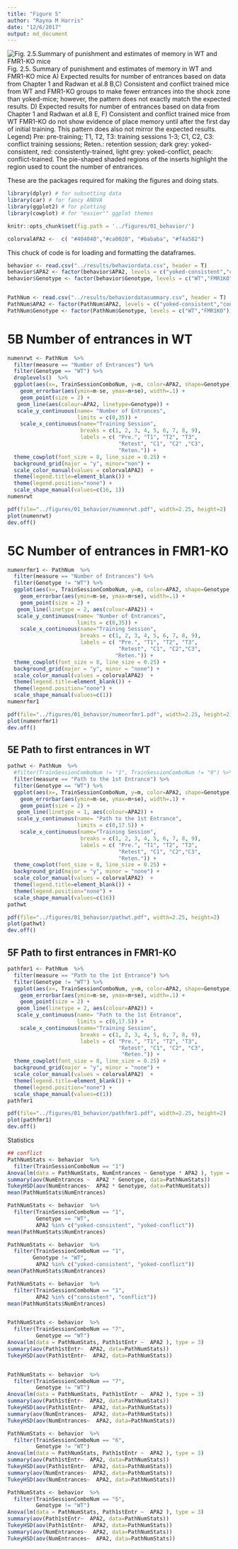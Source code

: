 ```yaml
---
title: "Figure 5"
author: "Rayna M Harris"
date: "12/6/2017"
output: md_document
---
```


![Fig. 2.5.Summary of punishment and estimates of memory in WT and FMR1-KO mice](../figures/behavior-02.png)
Fig. 2.5. Summary of punishment and estimates of memory in WT and FMR1-KO mice
A) Expected results for number of entrances based on data from Chapter 1 and Radwan et al.8 B,C) Consistent and conflict trained mice from WT and FMR1-KO groups to make fewer entrances into the shock zone than yoked-mice; however, the pattern does not exactly match the expected results. D) Expected results for number of entrances based on data from Chapter 1 and Radwan et al.8  E, F) Consistent and conflict trained mice from WT FMR1-KO do not show evidence of place memory until after the first day of initial training. This pattern does also not mirror the expected results. Legend) Pre: pre-training; T1, T2, T3: training sessions 1-3; C1, C2, C3: conflict training sessions; Reten.: retention session; dark grey: yoked-consistent, red: consistently-trained, light grey: yoked-conflict, peach: conflict-trained. The pie-shaped shaded regions of the inserts highlight the region used to count the number of entrances.

These are the packages required for making the figures and doing stats. 

```r
library(dplyr) # for subsetting data 
library(car) # for fancy ANOVA
library(ggplot2) # for plotting
library(cowplot) # for "easier"" ggplot themes

knitr::opts_chunk$set(fig.path = '../figures/01_behavior/')

colorvalAPA2 <-  c( "#404040","#ca0020", "#bababa", "#f4a582")
```

This chuck of code is for loading and formatting the dataframes.

```r
behavior <- read.csv("../results/behaviordata.csv", header = T)
behavior$APA2 <- factor(behavior$APA2, levels = c("yoked-consistent","consistent", "yoked-conflict","conflict")) ## relevel then rename factors treatment
behavior$Genotype <- factor(behavior$Genotype, levels = c("WT","FMR1KO")) # relevel genotype


PathNum <- read.csv("../results/behaviordatasummary.csv", header = T)
PathNum$APA2 <- factor(PathNum$APA2, levels = c("yoked-consistent","consistent", "yoked-conflict","conflict")) ## relevel then rename factors treatment
PathNum$Genotype <- factor(PathNum$Genotype, levels = c("WT","FMR1KO")) # relevel genotype
```

# 5B Number of entrances in WT 

```r
numenrwt <- PathNum  %>% 
  filter(measure == "Number of Entrances") %>% 
  filter(Genotype == "WT") %>% 
  droplevels()  %>% 
  ggplot(aes(x=, TrainSessionComboNum, y=m, color=APA2, shape=Genotype)) + 
    geom_errorbar(aes(ymin=m-se, ymax=m+se), width=.1) +
    geom_point(size = 2) +
   geom_line(aes(colour=APA2, linetype=Genotype)) +
   scale_y_continuous(name= "Number of Entrances",
                      limits = c(0,35)) +
    scale_x_continuous(name="Training Session", 
                       breaks = c(1, 2, 3, 4, 5, 6, 7, 8, 9),
                       labels = c( "Pre.", "T1", "T2", "T3",
                                   "Retest", "C1", "C2" ,"C3", 
                                   "Reten.")) +
  theme_cowplot(font_size = 8, line_size = 0.25) +
  background_grid(major = "y", minor="non") +
  scale_color_manual(values = colorvalAPA2)  +
  theme(legend.title=element_blank()) +
  theme(legend.position="none") +
  scale_shape_manual(values=c(16, 1)) 
numenrwt

pdf(file="../figures/01_behavior/numenrwt.pdf", width=2.25, height=2)
plot(numenrwt)
dev.off()
```

# 5C Number of entrances in FMR1-KO 

```r
numenrfmr1 <- PathNum  %>% 
  filter(measure == "Number of Entrances") %>% 
  filter(Genotype != "WT") %>% 
  ggplot(aes(x=, TrainSessionComboNum, y=m, color=APA2, shape=Genotype)) + 
    geom_errorbar(aes(ymin=m-se, ymax=m+se), width=.1) +
    geom_point(size = 2) +
   geom_line(linetype = 2, aes(colour=APA2)) +
   scale_y_continuous(name= "Number of Entrances",
                      limits = c(0,35)) +
    scale_x_continuous(name="Training Session", 
                       breaks = c(1, 2, 3, 4, 5, 6, 7, 8, 9),
                       labels = c( "Pre.", "T1", "T2", "T3",
                                   "Retest", "C1", "C2","C3", 
                                  "Reten.")) +
  theme_cowplot(font_size = 8, line_size = 0.25) +
  background_grid(major = "y", minor = "none") +
  scale_color_manual(values = colorvalAPA2)  +
  theme(legend.title=element_blank()) +
  theme(legend.position="none") +
  scale_shape_manual(values=c(1)) 
numenrfmr1

pdf(file="../figures/01_behavior/numenrfmr1.pdf", width=2.25, height=2)
plot(numenrfmr1)
dev.off()
```

## 5E Path to first entrances in WT

```r
pathwt <- PathNum  %>% 
  #filter(TrainSessionComboNum != "1", TrainSessionComboNum != "9") %>% 
  filter(measure == "Path to the 1st Entrance") %>% 
  filter(Genotype == "WT") %>% 
  ggplot(aes(x=, TrainSessionComboNum, y=m, color=APA2, shape=Genotype)) + 
    geom_errorbar(aes(ymin=m-se, ymax=m+se), width=.1) +
    geom_point(size = 2) +
   geom_line(linetype = 1, aes(colour=APA2)) +
   scale_y_continuous(name= "Path to the 1st Entrance",
                      limits = c(0,17.5)) +
    scale_x_continuous(name="Training Session", 
                       breaks = c(1, 2, 3, 4, 5, 6, 7, 8, 9),
                       labels = c( "Pre.", "T1", "T2", "T3",
                                   "Retest", "C1", "C2","C3", 
                                   "Reten.")) +
  theme_cowplot(font_size = 8, line_size = 0.25) +
  background_grid(major = "y", minor = "none") +
  scale_color_manual(values = colorvalAPA2)  +
  theme(legend.title=element_blank()) +
  theme(legend.position="none") +
  scale_shape_manual(values=c(16)) 
pathwt

pdf(file="../figures/01_behavior/pathwt.pdf", width=2.25, height=2)
plot(pathwt)
dev.off()
```

## 5F Path to first entrances in FMR1-KO

```r
pathfmr1 <- PathNum  %>% 
  filter(measure == "Path to the 1st Entrance") %>% 
  filter(Genotype != "WT") %>% 
  ggplot(aes(x=, TrainSessionComboNum, y=m, color=APA2, shape=Genotype)) + 
    geom_errorbar(aes(ymin=m-se, ymax=m+se), width=.1) +
    geom_point(size = 2) +
   geom_line(linetype = 2, aes(colour=APA2)) +
   scale_y_continuous(name= "Path to the 1st Entrance",
                      limits = c(0,17.5)) +
    scale_x_continuous(name="Training Session", 
                       breaks = c(1, 2, 3, 4, 5, 6, 7, 8, 9),
                       labels = c( "Pre.", "T1", "T2", "T3",
                                   "Retest", "C1", "C2", "C3", 
                                    "Reten.")) +
  theme_cowplot(font_size = 8, line_size = 0.25) +
  background_grid(major = "y", minor = "none") +
  scale_color_manual(values = colorvalAPA2)  +
  theme(legend.title=element_blank()) +
  theme(legend.position="none") +
  scale_shape_manual(values=c(1)) 
pathfmr1

pdf(file="../figures/01_behavior/pathfmr1.pdf", width=2.25, height=2)
plot(pathfmr1)
dev.off()
```


Statistics

```r
## conflict
PathNumStats <- behavior  %>% 
  filter(TrainSessionComboNum == "1") 
Anova(lm(data = PathNumStats, NumEntrances ~ Genotype * APA2 ), type = 3)
summary(aov(NumEntrances ~  APA2 * Genotype, data=PathNumStats))
TukeyHSD(aov(NumEntrances~  APA2 * Genotype, data=PathNumStats))
mean(PathNumStats$NumEntrances)

PathNumStats <- behavior  %>% 
  filter(TrainSessionComboNum == "1",
         Genotype == "WT",
         APA2 %in% c("yoked-consistent", "yoked-conflict")) 
mean(PathNumStats$NumEntrances)

PathNumStats <- behavior  %>% 
  filter(TrainSessionComboNum == "1",
        Genotype != "WT",
         APA2 %in% c("yoked-consistent", "yoked-conflict")) 
mean(PathNumStats$NumEntrances)

PathNumStats <- behavior  %>% 
  filter(TrainSessionComboNum == "1",
         APA2 %in% c("consistent", "conflict")) 
mean(PathNumStats$NumEntrances)


PathNumStats <- behavior  %>% 
  filter(TrainSessionComboNum == "7",
         Genotype == "WT")
Anova(lm(data = PathNumStats, Path1stEntr ~  APA2 ), type = 3)
summary(aov(Path1stEntr~  APA2, data=PathNumStats))
TukeyHSD(aov(Path1stEntr~  APA2, data=PathNumStats))


PathNumStats <- behavior  %>% 
  filter(TrainSessionComboNum == "7",
         Genotype != "WT")
Anova(lm(data = PathNumStats, Path1stEntr ~  APA2 ), type = 3)
summary(aov(Path1stEntr~  APA2, data=PathNumStats))
TukeyHSD(aov(Path1stEntr~  APA2, data=PathNumStats))
summary(aov(NumEntrances~  APA2, data=PathNumStats))
TukeyHSD(aov(NumEntrances~  APA2, data=PathNumStats))

PathNumStats <- behavior  %>% 
  filter(TrainSessionComboNum == "6",
         Genotype != "WT")
Anova(lm(data = PathNumStats, Path1stEntr ~  APA2 ), type = 3)
summary(aov(Path1stEntr~  APA2, data=PathNumStats))
TukeyHSD(aov(Path1stEntr~  APA2, data=PathNumStats))
summary(aov(NumEntrances~  APA2, data=PathNumStats))
TukeyHSD(aov(NumEntrances~  APA2, data=PathNumStats))

PathNumStats <- behavior  %>% 
  filter(TrainSessionComboNum == "5",
         Genotype != "WT")
Anova(lm(data = PathNumStats, Path1stEntr ~  APA2 ), type = 3)
summary(aov(Path1stEntr~  APA2, data=PathNumStats))
TukeyHSD(aov(Path1stEntr~  APA2, data=PathNumStats))
summary(aov(NumEntrances~  APA2, data=PathNumStats))
TukeyHSD(aov(NumEntrances~  APA2, data=PathNumStats))
```